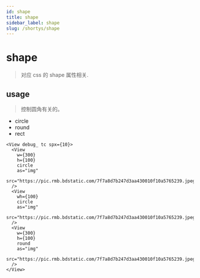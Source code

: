 ```yaml
---
id: shape
title: shape
sidebar_label: shape
slug: /shortys/shape
---
```


# shape

> 对应 css 的 shape 属性相关.

## usage

> 控制圆角有关的。

- circle
- round
- rect

```tsx live
<View debug_ tc spx={10}>
  <View
    w={300}
    h={100}
    circle
    as="img"
    src="https://pic.rmb.bdstatic.com/7f7a8d7b247d3aa430010f10a5765239.jpeg"
  />
  <View
    wh={100}
    circle
    as="img"
    src="https://pic.rmb.bdstatic.com/7f7a8d7b247d3aa430010f10a5765239.jpeg"
  />
  <View
    w={300}
    h={100}
    round
    as="img"
    src="https://pic.rmb.bdstatic.com/7f7a8d7b247d3aa430010f10a5765239.jpeg"
  />
</View>
```
